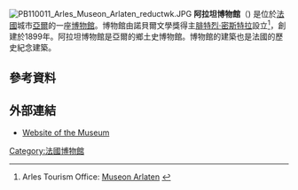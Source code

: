 [[File:PB110011_Arles_Museon_Arlaten_reductwk.JPG|thumb]]
'''阿拉坦博物館'''（{{lang-fr|Museon Arlaten}}) 是位於[[法國|法國]]城市[[亞爾|亞爾]]的一座[[博物館|博物館]]。博物館由諾貝爾文學獎得主[[腓特烈·密斯特拉|腓特烈·密斯特拉]]設立<ref name="Tourism">Arles Tourism Office: [http://www.arlestourisme.com/museon-arlaten.html Museon Arlaten] {{Wayback|url=http://www.arlestourisme.com/museon-arlaten.html |date=20190722232615 }}</ref>，創建於1899年。阿拉坦博物館是亞爾的鄉土史博物館。博物館的建築也是法國的歷史紀念建築。
== 參考資料 ==
{{reflist}}
== 外部連結 ==
{{commons|Category:Museon Arlaten|Museon Arlaten}}
* [http://www.museonarlaten.fr/museon/CG13/ Website of the Museum] {{Wayback|url=http://www.museonarlaten.fr/museon/CG13/ |date=20140713171608 }}
[[Category:法國博物館|Category:法國博物館]]
